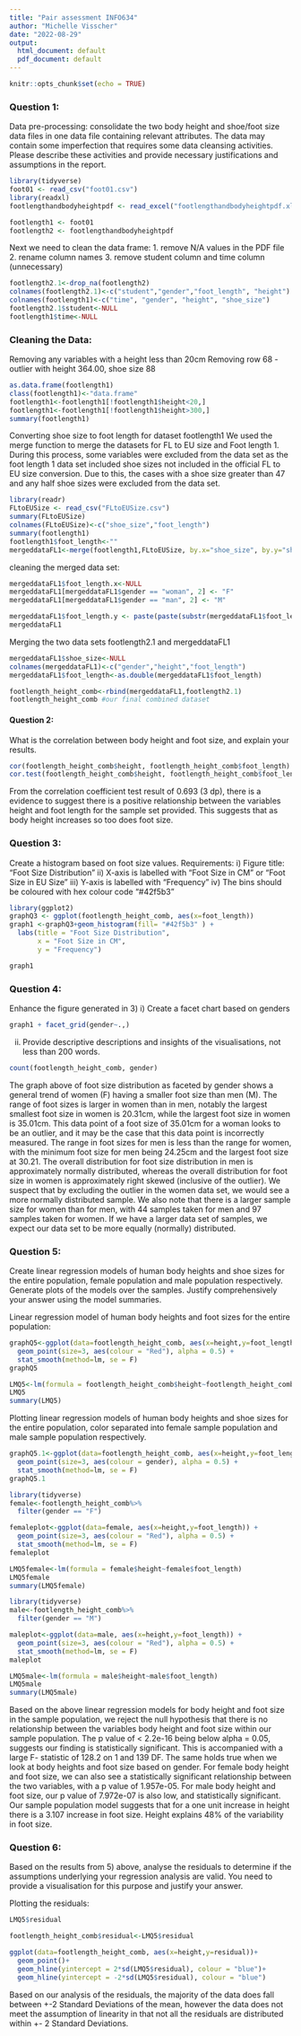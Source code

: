 ```yaml
---
title: "Pair assessment INFO634"
author: "Michelle Visscher"
date: "2022-08-29"
output:
  html_document: default
  pdf_document: default
---
```


```r
knitr::opts_chunk$set(echo = TRUE)
```


### Question 1:
Data pre-processing: consolidate the two body height and shoe/foot size data files in one data file containing relevant attributes. The data may contain some imperfection that requires some data cleansing activities. Please describe these activities and provide necessary justifications and assumptions in the report.

```r
library(tidyverse)
foot01 <- read_csv("foot01.csv")
library(readxl)
footlengthandbodyheightpdf <- read_excel("footlengthandbodyheightpdf.xlsx")

footlength1 <- foot01
footlength2 <- footlengthandbodyheightpdf
```

Next we need to clean the data frame:
1. remove N/A values in the PDF file 
2. rename column names
3. remove student column and time column (unnecessary)

```r
footlength2.1<-drop_na(footlength2)
colnames(footlength2.1)<-c("student","gender","foot_length", "height")
colnames(footlength1)<-c("time", "gender", "height", "shoe_size")
footlength2.1$student<-NULL
footlength1$time<-NULL
```
### Cleaning the Data:
Removing any variables with a height less than 20cm
Removing row 68 - outlier with height 364.00, shoe size 88

```r
as.data.frame(footlength1)
class(footlength1)<-"data.frame"
footlength1<-footlength1[!footlength1$height<20,]
footlength1<-footlength1[!footlength1$height>300,]
summary(footlength1)
```


Converting shoe size to foot length for dataset footlength1
We used the merge function to merge the datasets for FL to EU size and Foot length 1. 
During this process, some variables were excluded from the data set as the foot length 1 data set included shoe sizes not included in the official FL to EU size conversion. Due to this, the cases with a shoe size greater than 47 and any half shoe sizes were excluded from the data set.

```r
library(readr)
FLtoEUSize <- read_csv("FLtoEUSize.csv")
summary(FLtoEUSize)
colnames(FLtoEUSize)<-c("shoe_size","foot_length")
summary(footlength1)
footlength1$foot_length<-""
mergeddataFL1<-merge(footlength1,FLtoEUSize, by.x="shoe_size", by.y="shoe_size")
```

cleaning the merged data set:

```r
mergeddataFL1$foot_length.x<-NULL
mergeddataFL1[mergeddataFL1$gender == "woman", 2] <- "F"
mergeddataFL1[mergeddataFL1$gender == "man", 2] <- "M"

mergeddataFL1$foot_length.y <- paste(paste(substr(mergeddataFL1$foot_length.y, 1,2),'.', sep = ""), substr(mergeddataFL1$foot_length.y, 4,5), sep = "")
mergeddataFL1                
```

Merging the two data sets footlength2.1 and mergeddataFL1

```r
mergeddataFL1$shoe_size<-NULL
colnames(mergeddataFL1)<-c("gender","height","foot_length")
mergeddataFL1$foot_length<-as.double(mergeddataFL1$foot_length)

footlength_height_comb<-rbind(mergeddataFL1,footlength2.1)
footlength_height_comb #our final combined dataset
```

#### Question 2: 
What is the correlation between body height and foot size, and explain your results.

```r
cor(footlength_height_comb$height, footlength_height_comb$foot_length)
cor.test(footlength_height_comb$height, footlength_height_comb$foot_length)
```

From the correlation coefficient test result of 0.693 (3 dp), there is a evidence to suggest there is a positive relationship between the variables height and foot length for the sample set provided. This suggests that as body height increases so too does foot size.

### Question 3: 

Create a histogram based on foot size values. Requirements:
i) Figure title: “Foot Size Distribution”
ii) X-axis is labelled with “Foot Size in CM” or “Foot Size in EU Size” 
iii) Y-axis is labelled with “Frequency”
iv) The bins should be coloured with hex colour code “#42f5b3”

```r
library(ggplot2)
graphQ3 <- ggplot(footlength_height_comb, aes(x=foot_length))
graph1 <-graphQ3+geom_histogram(fill= "#42f5b3" ) +
  labs(title = "Foot Size Distribution",
       x = "Foot Size in CM",
       y = "Frequency")

graph1

```
### Question 4: 

Enhance the figure generated in 3)
i) Create a facet chart based on genders

```r
graph1 + facet_grid(gender~.,)
```
ii) Provide descriptive descriptions and insights of the visualisations, not less than 200 words.
```r
count(footlength_height_comb, gender)
```


The graph above of foot size distribution as faceted by gender shows a general trend of women (F) having a smaller foot size than men (M). The range of foot sizes is larger in women than in men, notably the largest smallest foot size in women is 20.31cm, while the largest foot size in women is 35.01cm. This data point of a foot size of 35.01cm for a woman looks to be an outlier, and it may be the case that this data point is incorrectly measured. The range in foot sizes for men is less than the range for women, with the minimum foot size for men being 24.25cm and the largest foot size at 30.21. The overall distribution for foot size distribution in men is approximately normally distributed, whereas the overall distribution for foot size in women is approximately right skewed (inclusive of the outlier). We suspect that by excluding the outlier in the women data set, we would see a more normally distributed sample. 
We also note that there is a larger sample size for women than for men, with 44 samples taken for men and 97 samples taken for women. If we have a larger data set of samples, we expect our data set to be more equally (normally) distributed. 

### Question 5:
Create linear regression models of human body heights and shoe sizes for the entire population, female population and male population respectively. Generate plots of the models over the samples. Justify comprehensively your answer using the model summaries.

Linear regression model of human body heights and foot sizes for the entire population:
```r
graphQ5<-ggplot(data=footlength_height_comb, aes(x=height,y=foot_length)) +
  geom_point(size=3, aes(colour = "Red"), alpha = 0.5) +
  stat_smooth(method=lm, se = F)
graphQ5
```

```r
LMQ5<-lm(formula = footlength_height_comb$height~footlength_height_comb$foot_length)
LMQ5
summary(LMQ5)
```

Plotting linear regression models of human body heights and shoe sizes for the entire population, color separated into female sample population 
and male sample population respectively.

```r
graphQ5.1<-ggplot(data=footlength_height_comb, aes(x=height,y=foot_length)) +
  geom_point(size=3, aes(colour = gender), alpha = 0.5) +
  stat_smooth(method=lm, se = F)
graphQ5.1
```

```r
library(tidyverse)
female<-footlength_height_comb%>%
  filter(gender == "F")

femaleplot<-ggplot(data=female, aes(x=height,y=foot_length)) +
  geom_point(size=3, aes(colour = "Red"), alpha = 0.5) +
  stat_smooth(method=lm, se = F)
femaleplot

LMQ5female<-lm(formula = female$height~female$foot_length)
LMQ5female
summary(LMQ5female)
```

```r
library(tidyverse)
male<-footlength_height_comb%>%
  filter(gender == "M")

maleplot<-ggplot(data=male, aes(x=height,y=foot_length)) +
  geom_point(size=3, aes(colour = "Red"), alpha = 0.5) +
  stat_smooth(method=lm, se = F)
maleplot

LMQ5male<-lm(formula = male$height~male$foot_length)
LMQ5male
summary(LMQ5male)

```

Based on the above linear regression models for body height and foot size in the sample population, we reject the null hypothesis that there is no relationship between the variables body height and foot size within our sample population. The p value of < 2.2e-16 being below alpha = 0.05, suggests our finding is statistically significant. This is accompanied with a large F- statistic of 128.2 on 1 and 139 DF. The same holds true when we look at body heights and foot size based on gender. For female body height and foot size, we can also see a statistically significant relationship between the two variables, with a p value of 1.957e-05. For male body height and foot size, our p value of 7.972e-07 is also low, and statistically significant. Our sample population model suggests that for a one unit increase in height there is a 3.107 increase in foot size. Height explains 48% of the variability in foot size.

### Question 6:

Based on the results from 5) above, analyse the residuals to determine if the assumptions underlying your regression analysis are valid. You need to provide a visualisation for this purpose and justify your answer.

Plotting the residuals:
```r
LMQ5$residual

footlength_height_comb$residual<-LMQ5$residual

ggplot(data=footlength_height_comb, aes(x=height,y=residual))+
  geom_point()+
  geom_hline(yintercept = 2*sd(LMQ5$residual), colour = "blue")+
  geom_hline(yintercept = -2*sd(LMQ5$residual), colour = "blue")

```

Based on our analysis of the residuals, the majority of the data does fall between +-2 Standard Deviations of the mean, however the data does not meet the assumption of linearity in that not all the residuals are distributed within +- 2 Standard Deviations. 




